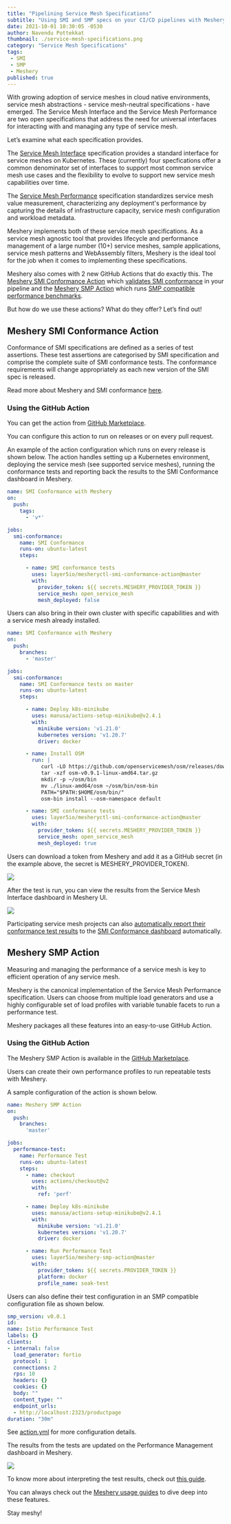 ```yaml
---
title: "Pipelining Service Mesh Specifications"
subtitle: "Using SMI and SMP specs on your CI/CD pipelines with Meshery's GitHub Actions"
date: 2021-10-01 10:30:05 -0530
author: Navendu Pottekkat
thumbnail: ./service-mesh-specifications.png
category: "Service Mesh Specifications"
tags:
 - SMI
 - SMP
 - Meshery
published: true
---
```


<BlogWrapper>
  
With growing adoption of service meshes in cloud native environments, service mesh abstractions - service mesh-neutral specifications - have emerged.  The <Link to="/projects/service-mesh-interface-conformance">Service Mesh Interface</Link> and the <Link to="/projects/service-mesh-performance">Service Mesh Performance</Link> are two open specifications that address the need for universal interfaces for interacting with and managing any type of service mesh.

Let’s examine what each specification provides.

The [Service Mesh Interface](https://smi-spec.io) specification provides a standard interface for service meshes on Kubernetes. These (currently) four specfications offer a common denominator set of interfaces to support most common service mesh use cases and the flexibility to evolve to support new service mesh capabilities over time.

The [Service Mesh Performance](https://smp-spec.io) specification standardizes service mesh value measurement, characterizing any deployment's performance by capturing the details of infrastructure capacity, service mesh configuration and workload metadata.

Meshery implements both of these service mesh specifications. As a service mesh agnostic tool that provides lifecycle and performance management of a large number (10+) service meshes, sample applications, service mesh patterns and WebAssembly filters, Meshery is the ideal tool for the job when it comes to implementing these specifications.

Meshery also comes with 2 new GitHub Actions that do exactly this. The [Meshery SMI Conformance Action](https://github.com/layer5io/meshery-smi-conformance-action) which [validates SMI conformance](https://meshery.io/blog/validating-smi-conformance-with-meshery) in your pipeline and the [Meshery SMP Action](https://github.com/layer5io/meshery-smp-action) which runs [SMP compatible performance benchmarks](https://docs.meshery.io/functionality/performance-management).

But how do we use these actions? What do they offer? Let’s find out!

## Meshery SMI Conformance Action

Conformance of SMI specifications are defined as a series of test assertions. These test assertions are categorised by SMI specification and comprise the complete suite of SMI conformance tests. The conformance requirements will change appropriately as each new version of the SMI spec is released.

Read more about Meshery and SMI conformance [here](https://docs.meshery.io/functionality/service-mesh-interface).

### Using the GitHub Action

You can get the action from [GitHub Marketplace](https://github.com/marketplace/actions/service-mesh-interface-conformance-with-meshery).

You can configure this action to run on releases or on every pull request.

An example of the action configuration which runs on every release is shown below. The action handles setting up a Kubernetes environment, deploying the service mesh (see supported service meshes), running the conformance tests and reporting back the results to the SMI Conformance dashboard in Meshery.

```yaml
name: SMI Conformance with Meshery
on:
  push:
    tags:
      - 'v*'

jobs:
  smi-conformance:
    name: SMI Conformance
    runs-on: ubuntu-latest
    steps:

      - name: SMI conformance tests
        uses: layer5io/mesheryctl-smi-conformance-action@master
        with:
          provider_token: ${{ secrets.MESHERY_PROVIDER_TOKEN }}
          service_mesh: open_service_mesh
          mesh_deployed: false
```

Users can also bring in their own cluster with specific capabilities and with a service mesh already installed.

```yaml
name: SMI Conformance with Meshery
on:
  push:
    branches:
      - 'master'

jobs:
  smi-conformance:
    name: SMI Conformance tests on master
    runs-on: ubuntu-latest
    steps:

      - name: Deploy k8s-minikube
        uses: manusa/actions-setup-minikube@v2.4.1
        with:
          minikube version: 'v1.21.0'
          kubernetes version: 'v1.20.7'
          driver: docker

      - name: Install OSM
        run: |
           curl -LO https://github.com/openservicemesh/osm/releases/download/v0.9.1/osm-v0.9.1-linux-amd64.tar.gz
           tar -xzf osm-v0.9.1-linux-amd64.tar.gz
           mkdir -p ~/osm/bin
           mv ./linux-amd64/osm ~/osm/bin/osm-bin
           PATH="$PATH:$HOME/osm/bin/"
           osm-bin install --osm-namespace default

      - name: SMI conformance tests
        uses: layer5io/mesheryctl-smi-conformance-action@master
        with:
          provider_token: ${{ secrets.MESHERY_PROVIDER_TOKEN }}
          service_mesh: open_service_mesh
          mesh_deployed: true
```

Users can download a token from Meshery and add it as a GitHub secret (in the example above, the secret is MESHERY_PROVIDER_TOKEN).

<div class="img-center">
  <a href={token} style="background-color:rgba(255,255,255,0)"><img src={token} /></a>
</div>

After the test is run, you can view the results from the Service Mesh Interface dashboard in Meshery UI.

<div class="img-center">
  <a href={smidashboard} style="background-color:rgba(255,255,255,0)"><img src={smidashboard} /></a>
</div>

Participating service mesh projects can also [automatically report their conformance test results](https://docs.meshery.io/functionality/service-mesh-interface#reporting-conformance) to the [SMI Conformance dashboard](https://meshery.io/service-mesh-interface) automatically.

## Meshery SMP Action

Measuring and managing the performance of a service mesh is key to efficient operation of any service mesh.

Meshery is the canonical implementation of the Service Mesh Performance specification. Users can choose from multiple load generators and use a highly configurable set of load profiles with variable tunable facets to run a performance test.

Meshery packages all these features into an easy-to-use GitHub Action.

### Using the GitHub Action

The Meshery SMP Action is available in the [GitHub Marketplace](https://github.com/marketplace/actions/performance-testing-with-meshery).

Users can create their own performance profiles to run repeatable tests with Meshery.

A sample configuration of the action is shown below.

```yaml
name: Meshery SMP Action
on:
  push:
    branches:
      'master'

jobs:
  performance-test:
    name: Performance Test
    runs-on: ubuntu-latest
    steps:
      - name: checkout
        uses: actions/checkout@v2
        with:
          ref: 'perf'

      - name: Deploy k8s-minikube
        uses: manusa/actions-setup-minikube@v2.4.1
        with:
          minikube version: 'v1.21.0'
          kubernetes version: 'v1.20.7'
          driver: docker

      - name: Run Performance Test
        uses: layer5io/meshery-smp-action@master
        with:
          provider_token: ${{ secrets.PROVIDER_TOKEN }}
          platform: docker
          profile_name: soak-test
```

Users can also define their test configuration in an SMP compatible configuration file as shown below.

```yaml
smp_version: v0.0.1
id:
name: Istio Performance Test
labels: {}
clients:
- internal: false
  load_generator: fortio
  protocol: 1
  connections: 2
  rps: 10
  headers: {}
  cookies: {}
  body: ""
  content_type: ""
  endpoint_urls:
  - http://localhost:2323/productpage
duration: "30m"
```

See [action.yml](https://github.com/layer5io/meshery-smp-action/blob/master/action.yml) for more configuration details.

The results from the tests are updated on the Performance Management dashboard in Meshery.

<div class="img-center">
  <a href={perfdashboard} style="background-color:rgba(255,255,255,0)"><img src={perfdashboard} /></a>
</div>

To know more about interpreting the test results, check out [this guide](https://docs.meshery.io/guides/interpreting-performance-test-results).

You can always check out the [Meshery usage guides](https://docs.meshery.io/guides) to dive deep into these features.

Stay meshy!

</BlogWrapper>

